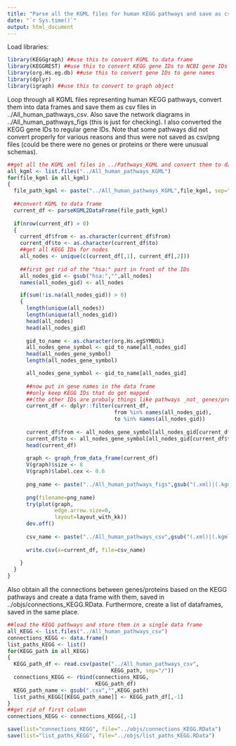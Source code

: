 ```yaml
---
title: "Parse all the KGML files for human KEGG pathways and save as csv files"
date: "`r Sys.time()`"
output: html_document
---
```


Load libraries:

```r
library(KEGGgraph) ##use this to convert KGML to data frame
library(KEGGREST) ##use this to convert KEGG gene IDs to NCBI gene IDs - no longer needed
library(org.Hs.eg.db) ##use this to convert gene IDs to gene names
library(dplyr)
library(igraph) ##use this to convert to graph object
```

Loop through all KGML files representing human KEGG pathways, convert them into data frames and save them as csv files in ../All_human_pathways_csv. Also save the network diagrams in ../All_human_pathways_figs (this is just for checking). I also converted the KEGG gene IDs to regular gene IDs. Note that some pathways did not convert properly for various reasons and thus were not saved as csv/png files (could be there were no genes or proteins or there were unusual schemas).

```r
##get all the KGML xml files in ../Pathways_KGML and convert them to data frames
all_kgml <- list.files("../All_human_pathways_KGML")
for(file_kgml in all_kgml)
{
  file_path_kgml <- paste("../All_human_pathways_KGML",file_kgml, sep="/")
  
  ##convert KGML to data frame
  current_df <- parseKGML2DataFrame(file_path_kgml)
  
  if(nrow(current_df) > 0)
  {
    current_df$from <- as.character(current_df$from)
    current_df$to <- as.character(current_df$to)
    ##get all KEGG IDs for nodes
    all_nodes <- unique(c(current_df[,1], current_df[,2]))
    
    ##first get rid of the "hsa:" part in front of the IDs
    all_nodes_gid <- gsub("hsa:","",all_nodes)
    names(all_nodes_gid) <- all_nodes

    if(sum(!is.na(all_nodes_gid)) > 0)
    {
      length(unique(all_nodes))
      length(unique(all_nodes_gid))
      head(all_nodes)
      head(all_nodes_gid)
      
      gid_to_name <- as.character(org.Hs.egSYMBOL)
      all_nodes_gene_symbol <- gid_to_name[all_nodes_gid] 
      head(all_nodes_gene_symbol)
      length(all_nodes_gene_symbol)

      all_nodes_gene_symbol <- gid_to_name[all_nodes_gid] 
      
      ##now put in gene names in the data frame
      ##only keep KEGG IDs that do get mapped 
      ##(the other IDs are probaly things like pathways _not_ genes/proteins)
      current_df <- dplyr::filter(current_df, 
                                  from %in% names(all_nodes_gid),
                                  to %in% names(all_nodes_gid))
      
      current_df$from <- all_nodes_gene_symbol[all_nodes_gid[current_df$from]]
      current_df$to <- all_nodes_gene_symbol[all_nodes_gid[current_df$to]]
      head(current_df)
      
      graph <- graph_from_data_frame(current_df)
      V(graph)$size <- 8
      V(graph)$label.cex <- 0.6
      
      png_name <- paste("../All_human_pathways_figs",gsub("(.xml)|(.kgml)", ".png",file_kgml),sep="/")
      
      png(filename=png_name)
      try(plot(graph,
               edge.arrow.size=0,
               layout=layout_with_kk))
      dev.off()
      
      csv_name <- paste("../All_human_pathways_csv",gsub("(.xml)|(.kgml)", ".csv",file_kgml),sep="/")
      
      write.csv(x=current_df, file=csv_name)
      
    }  
  }
}
```

Also obtain all the connections between genes/proteins based on the KEGG pathways and create a data frame with them, saved in ../objs/connections_KEGG.RData. Furthermore, create a list of dataframes, saved in the same place.
```r
##load the KEGG pathways and store them in a single data frame
all_KEGG <- list.files("../All_human_pathways_csv")
connections_KEGG <- data.frame()
list_paths_KEGG <- list()
for(KEGG_path in all_KEGG)
{
  KEGG_path_df <- read.csv(paste("../All_human_pathways_csv",
                                 KEGG_path, sep="/"))
  connections_KEGG <- rbind(connections_KEGG,
                            KEGG_path_df)  
  KEGG_path_name <- gsub(".csv","",KEGG_path)
  list_paths_KEGG[[KEGG_path_name]] <- KEGG_path_df[,-1]
}
##get rid of first column
connections_KEGG <- connections_KEGG[,-1]

save(list="connections_KEGG", file="../objs/connections_KEGG.RData")
save(list="list_paths_KEGG", file="../objs/list_paths_KEGG.RData")

```
